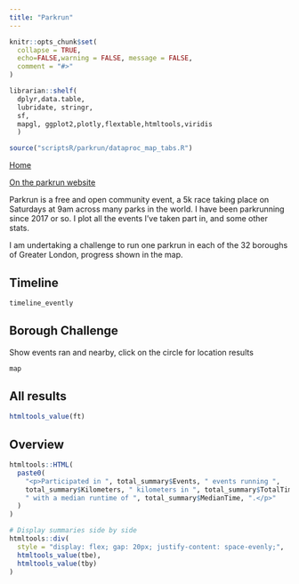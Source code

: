 ```yaml
---
title: "Parkrun"
---
```


```r

knitr::opts_chunk$set(
  collapse = TRUE,
  echo=FALSE,warning = FALSE, message = FALSE,
  comment = "#>"
)

librarian::shelf(
  dplyr,data.table,
  lubridate, stringr, 
  sf, 
  mapgl, ggplot2,plotly,flextable,htmltools,viridis
  )

source("scriptsR/parkrun/dataproc_map_tabs.R")

```

[Home](index.qmd) 

[On the parkrun website](https://www.parkrun.org.uk/parkrunner/4452710/all/)

Parkrun is a free and open community event, a 5k race taking place on Saturdays at 9am across many parks in the world. I have been parkrunning since 2017 or so. I plot all the events I've taken part in, and some other stats.

I am undertaking a challenge to run one parkrun in each of the 32 boroughs of Greater London, progress shown in the map.

::: {.panel-tabset .nav-pills}

## Timeline

```r
timeline_evently
```

## Borough Challenge

<p>Show events ran and nearby, click on the circle for location results</p>
```r
map
```

## All results

```r
htmltools_value(ft)
```

## Overview

```r

htmltools::HTML(
  paste0(
    "<p>Participated in ", total_summary$Events, " events running ",
    total_summary$Kilometers, " kilometers in ", total_summary$TotalTime,
    " with a median runtime of ", total_summary$MedianTime, ".</p>"
  )
)

# Display summaries side by side
htmltools::div(
  style = "display: flex; gap: 20px; justify-content: space-evenly;",
  htmltools_value(tbe),
  htmltools_value(tby)
)

```

:::
